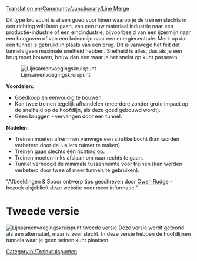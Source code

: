 [[Translation:en/Community/Junctionary/Line Merge]]
{{nl/Community/Junctionary/Kruispuntenmenu}}

Dit type kruispunt is alleen goed voor lijnen waarop je de treinen slechts in één richting wilt laten gaan, van een ruw materiaal industrie naar een productie-industrie of een eindindustrie, bijvoorbeeld van een ijzermijn naar een hoogoven of van een kolenmijn naar een energiecentrale. Merk op dat een tunnel is gebruikt in plaats van een brug. Dit is vanwege het feit dat tunnels geen maximale snelheid hebben. Snelheid is alles, dus als je een brug moet bouwen, bouw dan een waar je het snelst op kunt passeren.

[[File:en/Community/Junctionary/3way trackmerge.png|none|frame|Lijnsamenvoegingskruispunt]]

'''Voordelen:'''

*Goedkoop en eenvoudig te bouwen.
*Kan twee treinen tegelijk afhandelen (meerdere zonder grote impact op de snelheid op de hoofdlijn, als deze goed gebouwd wordt).
*Geen bruggen - vervangen door een tunnel.


'''Nadelen:'''

*Treinen moeten afremmen vanwege een strakke bocht (kan worden verbeterd door de lus iets ruimer te maken).
*Treinen gaan slechts één richting op.
*Treinen moeten links afslaan om naar rechts te gaan.
*Tunnel verhoogd de minimale tussenruimte voor treinen (kan worden verbeterd door twee of meer tunnels te gebruiken).


"Afbeeldingen & Spoor ontwerp tips geschreven door [http://www.owenrudge.net/TT/ Owen Rudge] - bezoek alsjeblieft deze website voor meer informatie."

=Tweede versie=
[[File:en/Community/Junctionary/3way trackmerge2.png|none|frame|Lijnsamenvoegingskruispunt tweede versie]]
Deze versie wordt getoond als een alternatief, maar is zeer slecht. In deze versie hebben de hoofdlijnen tunnels waar je geen seinen kunt plaatsen.

[[Category:nl/Treinkruispunten]]